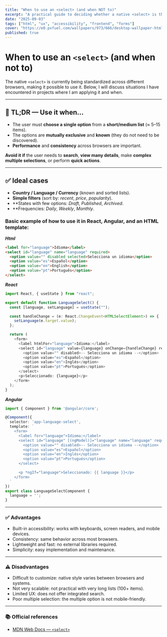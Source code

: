```yaml
---
title: "When to use an <select> (and when NOT to)"
excerpt: "A practical guide to deciding whether a native <select> is the best option, with accessibility, UX, and examples."
date: "2025-09-03"
tags: ["html", "ux", "accessibility", "frontend", "forms"]
cover: "https://e0.pxfuel.com/wallpapers/973/666/desktop-wallpaper-html-5.jpg"
published: true
---
```



# When to use an `<select>` (and when **not** to)

The native `<select>` is currently being standardized across different browsers, making it possible to use it. Below, I will discuss situations I have encountered in projects where I am applying it and when.

---
## 🧠 TL;DR — Use it when…

- The user must **choose a single option** from a **short/medium list** (≈ 5–15 items).
- The options are **mutually exclusive** and **known** (they do not need to be discovered).   
- **Performance** and **consistency** across browsers are important.  

**Avoid it if** the user needs to **search**, **view many details**, make **complex multiple selections**, or perform **quick actions**.  

---

## ✅ Ideal cases

- **Country / Language / Currency** (known and sorted lists).
- **Simple filters** (sort by: _recent_, _price_, _popularity_).  
- **States with few options: _Draft_, _Published_, _Archived_.  
- **Frequencies: _Daily_, _Weekly_, _Monthly_.  
  
### Basic example of how to use it in React, Angular, and an HTML template:
***Html***

```html
<label for="language">Idioma</label>
<select id="language" name="language" required>
  <option value="" disabled selected>Selecciona un idioma</option>
  <option value="es">Español</option>
  <option value="en">English</option>
  <option value="pt">Português</option>
</select> 
```

***React***

```typescript
import React, { useState } from "react";

export default function LanguageSelect() {
  const [language, setLanguage] = useState("");

  const handleChange = (e: React.ChangeEvent<HTMLSelectElement>) => {
    setLanguage(e.target.value);
  };

  return (
    <form>
      <label htmlFor="language">Idioma:</label>
      <select id="language" value={language} onChange={handleChange} required>
        <option value="" disabled>-- Selecciona un idioma --</option>
        <option value="es">Español</option>
        <option value="en">Inglés</option>
        <option value="pt">Portugués</option>
      </select>
      <p>Seleccionado: {language}</p>
    </form>
  );
} 
```

***Angular***

```typescript
import { Component } from '@angular/core';

@Component({
  selector: 'app-language-select',
  template: `
    <form>
      <label for="language">Idioma:</label>
      <select id="language" [(ngModel)]="language" name="language" required>
        <option value="" disabled>-- Selecciona un idioma --</option>
        <option value="es">Español</option>
        <option value="en">Inglés</option>
        <option value="pt">Portugués</option>
      </select>

      <p *ngIf="language">Seleccionado: {{ language }}</p>
    </form>
  `
})
export class LanguageSelectComponent {
  language = '';
}
```

---

### ✅ Advantages
- Built-in accessibility: works with keyboards, screen readers, and mobile devices.
- Consistency: same behavior across most browsers.
- Lightweight and fast: no external libraries required.
- Simplicity: easy implementation and maintenance.

---

### ⚠️ Disadvantages
- Difficult to customize: native style varies between browsers and systems.
- Not very scalable: not practical with very long lists (100+ items).
- Limited UX: does not offer integrated search.
- Poor multiple selection: the multiple option is not mobile-friendly.

---

###  📚 Official references
- [MDN Web Docs — `<select>`](https://developer.mozilla.org/es/docs/Web/HTML/Reference/Elements/select)


